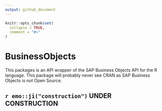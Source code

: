 ```yaml
---
output: github_document
---
```


<!-- README.md is generated from README.Rmd. Please edit that file -->

```r
knitr::opts_chunk$set(
  collapse = TRUE,
  comment = "#>"
)
```

# BusinessObjects

<!-- badges: start -->
<!-- badges: end -->

This packages is an API wrapper of the SAP Business Objects API for the R language.
This package will probably never see CRAN as SAP Business Objects is not Open Source.

## `r emo::ji("construction")` UNDER CONSTRUCTION
